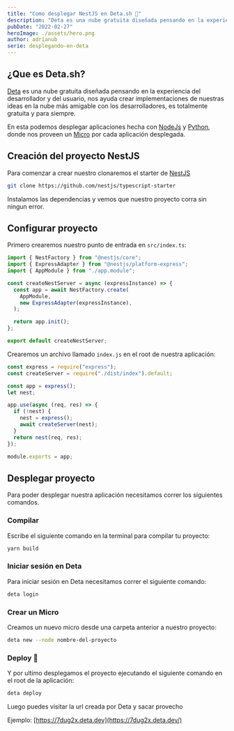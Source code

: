 ```yaml
---
title: "Como desplegar NestJS en Deta.sh 🚀"
description: "Deta es una nube gratuita diseñada pensando en la experiencia del desarrollador y del usuario."
pubDate: "2022-02-27"
heroImage: ./assets/hero.png
author: adrianub
serie: desplegando-en-deta
---
```


## ¿Que es Deta.sh?

[Deta](https://deta.space) es una nube gratuita diseñada pensando en la experiencia del desarrollador y del usuario, nos ayuda crear implementaciones de nuestras ideas en la nube más amigable con los desarrolladores, es totalmente gratuita y para siempre.

En esta podemos desplegar aplicaciones hecha con [NodeJs](https://nodejs.org/) y [Python](https://www.python.org/), donde nos proveen un [Micro](https://deta.space/docs/en/build/fundamentals/the-space-runtime/micros) por cada aplicación desplegada.

## Creación del proyecto NestJS

Para comenzar a crear nuestro clonaremos el starter de [NestJS](https://nestjs.com)

```sh
git clone https://github.com/nestjs/typescript-starter
```

Instalamos las dependencias y vemos que nuestro proyecto corra sin ningun error.

## Configurar proyecto

Primero crearemos nuestro punto de entrada en `src/index.ts`:

```ts
import { NestFactory } from "@nestjs/core";
import { ExpressAdapter } from "@nestjs/platform-express";
import { AppModule } from "./app.module";

const createNestServer = async (expressInstance) => {
  const app = await NestFactory.create(
    AppModule,
    new ExpressAdapter(expressInstance),
  );

  return app.init();
};

export default createNestServer;
```

Crearemos un archivo llamado `index.js` en el root de nuestra aplicación:

```js
const express = require("express");
const createServer = require("./dist/index").default;

const app = express();
let nest;

app.use(async (req, res) => {
  if (!nest) {
    nest = express();
    await createServer(nest);
  }
  return nest(req, res);
});

module.exports = app;
```

## Desplegar proyecto

Para poder desplegar nuestra aplicación necesitamos correr los siguientes comandos.

### Compilar

Escribe el siguiente comando en la terminal para compilar tu proyecto:

```sh
yarn build
```

### Iniciar sesión en Deta

Para iniciar sesión en Deta necesitamos correr el siguiente comando:

```sh
deta login
```

### Crear un Micro

Creamos un nuevo micro desde una carpeta anterior a nuestro proyecto:

```sh
deta new --node nombre-del-proyecto
```

### Deploy 🚀

Y por ultimo desplegamos el proyecto ejecutando el siguiente comando en el root de la aplicación:

```sh
deta deploy
```

Luego puedes visitar la url creada por Deta y sacar provecho

Ejemplo: [https://7dug2x.deta.dev](https://7dug2x.deta.dev/)
